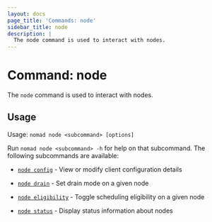 ```yaml
---
layout: docs
page_title: 'Commands: node'
sidebar_title: node
description: |
  The node command is used to interact with nodes.
---
```


# Command: node

The `node` command is used to interact with nodes.

## Usage

Usage: `nomad node <subcommand> [options]`

Run `nomad node <subcommand> -h` for help on that subcommand. The following
subcommands are available:

- [`node config`][config] - View or modify client configuration details

- [`node drain`][drain] - Set drain mode on a given node

- [`node eligibility`][eligibility] - Toggle scheduling eligibility on a given
  node

- [`node status`][status] - Display status information about nodes

[config]: /docs/commands/node/config 'View or modify client configuration details'
[drain]: /docs/commands/node/drain 'Set drain mode on a given node'
[eligibility]: /docs/commands/node/eligibility 'Toggle scheduling eligibility on a given node'
[status]: /docs/commands/node/status 'Display status information about nodes'
